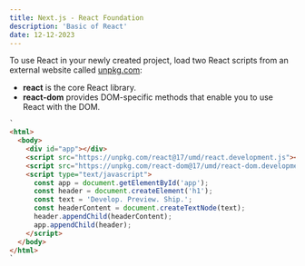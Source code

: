 ```yaml
---
title: Next.js - React Foundation
description: 'Basic of React'
date: 12-12-2023
---
```


To use React in your newly created project, load two React scripts from an external website called [unpkg.com](https://unpkg.com/):

- **react** is the core React library.
- **react-dom** provides DOM-specific methods that enable you to use React with the DOM.

```html
`
<html>
  <body>
    <div id="app"></div>
    <script src="https://unpkg.com/react@17/umd/react.development.js"></script>
    <script src="https://unpkg.com/react-dom@17/umd/react-dom.development.js"></script>
    <script type="text/javascript">
      const app = document.getElementById('app');
      const header = document.createElement('h1');
      const text = 'Develop. Preview. Ship.';
      const headerContent = document.createTextNode(text);
      header.appendChild(headerContent);
      app.appendChild(header);
    </script>
  </body>
</html>
`
```

